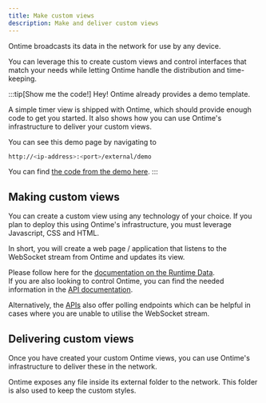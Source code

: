 ```yaml
---
title: Make custom views
description: Make and deliver custom views
---
```


Ontime broadcasts its data in the network for use by any device.

You can leverage this to create custom views and control interfaces that match your needs while letting Ontime handle the distribution and time-keeping.

:::tip[Show me the code!]
Hey! Ontime already provides a demo template.

A simple timer view is shipped with Ontime, which should provide enough code to get you started. It also shows how you can use Ontime's infrastructure to deliver your custom views.

You can see this demo page by navigating to 
```bash
http://<ip-address>:<port>/external/demo
```

You can find [the code from the demo here](https://github.com/cpvalente/ontime/tree/master/apps/server/src/external/demo).
:::

## Making custom views
You can create a custom view using any technology of your choice. If you plan to deploy this using Ontime's infrastructure, you must leverage Javascript, CSS and HTML.

In short, you will create a web page / application that listens to the WebSocket stream from Ontime and updates its view. 

Please follow here for the [documentation on the Runtime Data](/api/data/runtime-data). \
If you are also looking to control Ontime, you can find the needed information in the [API documentation](/api/protocols/websockets).

Alternatively, the [APIs](/api) also offer polling endpoints which can be helpful in cases where you are unable to utilise the WebSocket stream.

## Delivering custom views
Once you have created your custom Ontime views, you can use Ontime's infrastructure to deliver these in the network. 

Ontime exposes any file inside its external folder to the network. This folder is also used to keep the custom styles.
